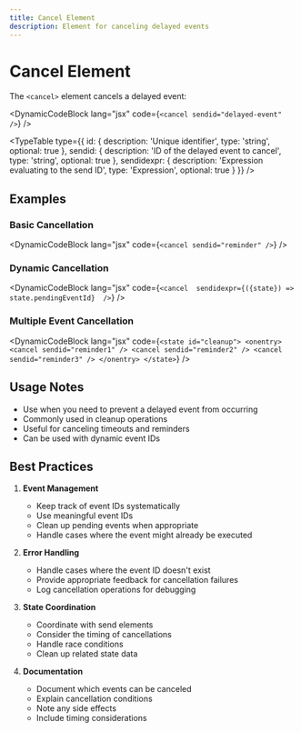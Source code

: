 ```yaml
---
title: Cancel Element
description: Element for canceling delayed events
---
```



# Cancel Element

The `<cancel>` element cancels a delayed event:

<DynamicCodeBlock lang="jsx" code={`<cancel sendid="delayed-event" />`} />

<TypeTable
  type={{
    id: {
      description: 'Unique identifier',
      type: 'string',
      optional: true
    },
    sendid: {
      description: 'ID of the delayed event to cancel',
      type: 'string',
      optional: true
    },
    sendidexpr: {
      description: 'Expression evaluating to the send ID',
      type: 'Expression',
      optional: true
    }
  }}
/>

## Examples

### Basic Cancellation

<DynamicCodeBlock lang="jsx" code={`<cancel sendid="reminder" />`} />

### Dynamic Cancellation

<DynamicCodeBlock lang="jsx" code={`<cancel 
  sendidexpr={({state}) => state.pendingEventId} 
/>`} />

### Multiple Event Cancellation

<DynamicCodeBlock lang="jsx" code={`<state id="cleanup">
  <onentry>
    <cancel sendid="reminder1" />
    <cancel sendid="reminder2" />
    <cancel sendid="reminder3" />
  </onentry>
</state>`} />

## Usage Notes

- Use when you need to prevent a delayed event from occurring
- Commonly used in cleanup operations
- Useful for canceling timeouts and reminders
- Can be used with dynamic event IDs

## Best Practices

1. **Event Management**
   - Keep track of event IDs systematically
   - Use meaningful event IDs
   - Clean up pending events when appropriate
   - Handle cases where the event might already be executed

2. **Error Handling**
   - Handle cases where the event ID doesn't exist
   - Provide appropriate feedback for cancellation failures
   - Log cancellation operations for debugging

3. **State Coordination**
   - Coordinate with send elements
   - Consider the timing of cancellations
   - Handle race conditions
   - Clean up related state data

4. **Documentation**
   - Document which events can be canceled
   - Explain cancellation conditions
   - Note any side effects
   - Include timing considerations
